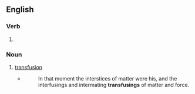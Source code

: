 ==English==

===Verb===
{{head|en|verb form}}

# {{present participle of|en|transfuse|nocat=1}}

===Noun===
{{en-noun}}

# [[transfusion]]
#* {{rfdatek|en|Jack London}}
#*: In that moment the interstices of matter were his, and the interfusings and intermating '''transfusings''' of matter and force.